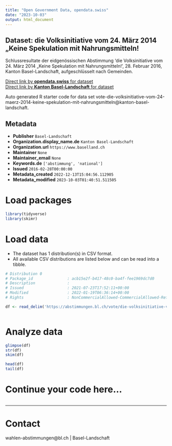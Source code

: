 ```yaml
---
title: "Open Government Data, opendata.swiss"
date: "2023-10-03"
output: html_document
---
```


## Dataset: die Volksinitiative vom 24. März 2014 „Keine Spekulation mit Nahrungsmitteln!

Schlussresultate der eidgenössischen Abstimmung 'die Volksinitiative vom 24. März 2014 „Keine Spekulation mit Nahrungsmitteln!', 28. Februar 2016, Kanton Basel-Landschaft, aufgeschlüsselt nach Gemeinden.

[Direct link by **opendata.swiss** for dataset](https://opendata.swiss/de/dataset/die-volksinitiative-vom-24-marz-2014-keine-spekulation-mit-nahrungsmitteln)<br>
[Direct link by **Kanton Basel-Landschaft** for dataset](https://abstimmungen.bl.ch/vote/die-volksinitiative-vom-24-maerz-2014-keine-spekulation-mit-nahrungsmitteln/data)

Auto generated R starter code for data set vote-die-volksinitiative-vom-24-maerz-2014-keine-spekulation-mit-nahrungsmitteln@kanton-basel-landschaft.

## Metadata

- **Publisher** `Basel-Landschaft`
- **Organization.display_name.de** `Kanton Basel-Landschaft`
- **Organization.url** `https://www.baselland.ch`
- **Maintainer** `None`
- **Maintainer_email** `None`
- **Keywords.de** `['abstimmung', 'national']`
- **Issued** `2016-02-28T00:00:00`
- **Metadata_created** `2022-12-13T15:04:56.112905`
- **Metadata_modified** `2023-10-03T01:40:51.511505`


# Load packages

```r

library(tidyverse)
library(skimr)

```

# Load data

-   The dataset has 1 distribution(s) in CSV format.
-   All available CSV distributions are listed below and can be read into a tibble.

```r

# Distribution 0
# Package_id               : acb15e2f-b417-48c0-ba4f-fee1969dc7d0
# Description              : 
# Issued                   : 2021-07-23T17:52:11+00:00
# Modified                 : 2022-01-19T06:36:14+00:00
# Rights                   : NonCommercialAllowed-CommercialAllowed-ReferenceRequired

df <- read_delim('https://abstimmungen.bl.ch/vote/die-volksinitiative-vom-24-maerz-2014-keine-spekulation-mit-nahrungsmitteln/data-csv')



```

# Analyze data

```r

glimpse(df)
str(df)
skim(df)

head(df)
tail(df)

```

# Continue your code here...

```r

```

------------------------------------------------------------------------

# Contact

wahlen-abstimmungen@bl.ch | Basel-Landschaft
